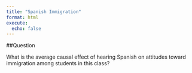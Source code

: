 ```yaml
---
title: "Spanish Immigration"
format: html
execute: 
  echo: false
---
```


##Question

What is the average causal effect of hearing Spanish on attitudes toward immigration among students in this class? 